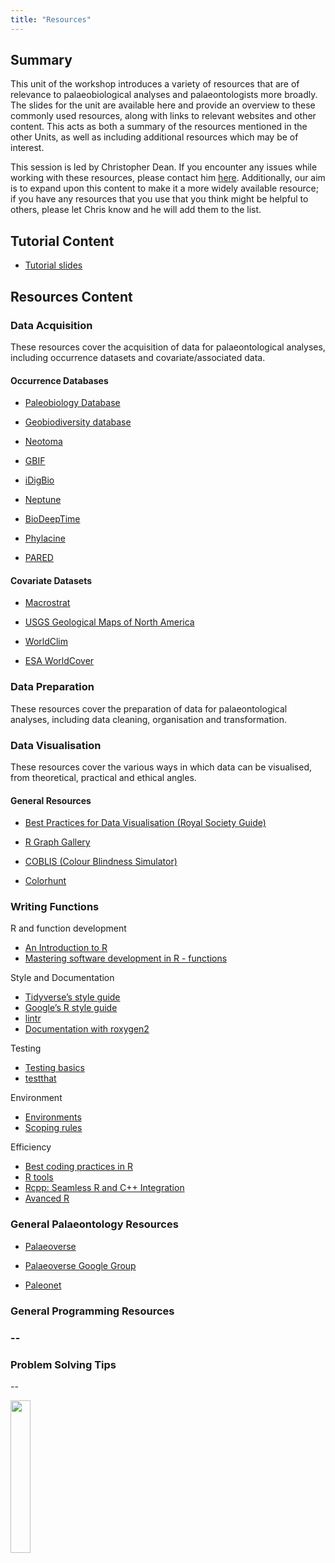 ```yaml
---
title: "Resources"
---
```


## Summary

This unit of the workshop introduces a variety of resources that are of relevance to palaeobiological analyses and palaeontologists more broadly. The slides for the unit are available here and provide an overview to these commonly used resources, along with links to relevant websites and other content. This acts as both a summary of the resources mentioned in the other Units, as well as including additional resources which may be of interest.

This session is led by Christopher Dean. If you encounter any issues while working with these resources, please contact him [here](mailto:christopherdaviddean@gmail.com). Additionally, our aim is to expand upon this content to make it a more widely available resource; if you have any resources that you use that you think might be helpful to others, please let Chris know and he will add them to the list.

## Tutorial Content

-   [Tutorial slides](https://github.com/palaeoverse-community/resources/blob/main/Resources.pdf)

## Resources Content

### Data Acquisition

These resources cover the acquisition of data for palaeontological analyses, including occurrence datasets and covariate/associated data.

#### Occurrence Databases

-   [Paleobiology Database](http://paleobiodb.org)

-   [Geobiodiversity database](http://giobiodiversity.com)

-   [Neotoma](http://neotomadb.org)

-   [GBIF](http://gbif.org)

-   [iDigBio](http://idigbio.org)

-   [Neptune](http://nsb.mfn-berlin.de)

-   [BioDeepTime](http://dio.org/10.1111/geb.13735)

-   [Phylacine](http://megapast2future.github.io/PPHYLACINE_1.2/)

-   [PARED](http://paleo-reefs.pal.uni-Erlangen.de)

#### Covariate Datasets

-   [Macrostrat](http://macrostrat.org)

-   [USGS Geological Maps of North America](https://mrdata.usgs.gov/geology/state/)

-   [WorldClim](http://worldclim.org)

-   [ESA WorldCover](http://esa-worldcover.org/en)

### Data Preparation

These resources cover the preparation of data for palaeontological analyses, including data cleaning, organisation and transformation.

### Data Visualisation

These resources cover the various ways in which data can be visualised, from theoretical, practical and ethical angles.

#### General Resources

-   [Best Practices for Data Visualisation (Royal Society Guide)](https://royal-statistical-society.github.io/datavisguide/)

-   [R Graph Gallery](https://r-graph-gallery.com/)

-   [COBLIS (Colour Blindness Simulator)](https://www.color-blindness.com/coblis-color-blindness-simulator/)

-   [Colorhunt](https://colorhunt.co/)

### Writing Functions

R and function development

-   [An Introduction to R](https://cran.r-project.org/doc/manuals/r-release/R-intro.pdf)
-   [Mastering software development in R - functions](https://bookdown.org/rdpeng/RProgDA/functions.html)

Style and Documentation

-   [Tidyverse's style guide](https://style.tidyverse.org/index.html)
-   [Google’s R style guide](https://google.github.io/styleguide/Rguide.html)
-   [lintr](https://cran.r-project.org/web/packages/lintr/vignettes/lintr.html)
-   [Documentation with roxygen2](https://roxygen2.r-lib.org/)

Testing

-   [Testing basics](https://r-pkgs.org/testing-basics.html)
-   [testthat](https://testthat.r-lib.org/)

Environment

-   [Environments](https://adv-r.hadley.nz/environments.html)
-   [Scoping rules](https://bookdown.org/rdpeng/rprogdatascience/scoping-rules-of-r.html)

Efficiency

-   [Best coding practices in R](https://bookdown.org/content/d1e53ac9-28ce-472f-bc2c-f499f18264a3/speedtips.html)
-   [R tools](https://cran.r-project.org/bin/windows/Rtools/)
-   [Rcpp: Seamless R and C++ Integration](https://dirk.eddelbuettel.com/code/rcpp.html)
-   [Avanced R](http://adv-r.had.co.nz/Rcpp.html) 

### General Palaeontology Resources

-   [Palaeoverse](http://palaeoverse.org)

-   [Palaeoverse Google Group](https://groups.google.com/g/palaeoverse)

-   [Paleonet](https://paleonet.org/)

### General Programming Resources

### \--

### Problem Solving Tips

\--

![](images/logo.png){fig-align="right" width="25%"}
